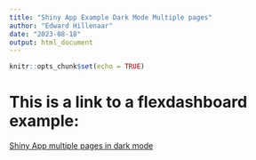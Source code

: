 ```yaml
---
title: "Shiny App Example Dark Mode Multiple pages"
author: "Edward Hillenaar"
date: "2023-08-18"
output: html_document
---
```


```r
knitr::opts_chunk$set(echo = TRUE)
```

# This is a link to a flexdashboard example:

[Shiny App multiple pages in dark mode](https://edwardhill.shinyapps.io/18082023_app2/)